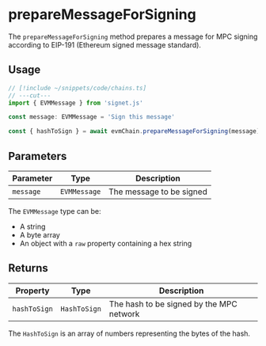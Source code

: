 # prepareMessageForSigning

The `prepareMessageForSigning` method prepares a message for MPC signing according to EIP-191 (Ethereum signed message standard).

## Usage

```ts twoslash
// [!include ~/snippets/code/chains.ts]
// ---cut---
import { EVMMessage } from 'signet.js'

const message: EVMMessage = 'Sign this message'

const { hashToSign } = await evmChain.prepareMessageForSigning(message)
```

## Parameters

| Parameter | Type         | Description              |
| --------- | ------------ | ------------------------ |
| `message` | `EVMMessage` | The message to be signed |

The `EVMMessage` type can be:

- A string
- A byte array
- An object with a `raw` property containing a hex string

## Returns

| Property     | Type         | Description                              |
| ------------ | ------------ | ---------------------------------------- |
| `hashToSign` | `HashToSign` | The hash to be signed by the MPC network |

The `HashToSign` is an array of numbers representing the bytes of the hash.
